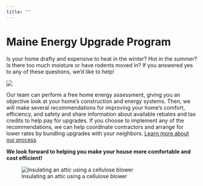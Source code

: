 ```yaml
---
title: ""
---
```


# Maine Energy Upgrade Program{.r-stack}

Is your home drafty and expensive to heat in the winter? Hot in the summer? Is there too much moisture or have rodents moved in? If you answered yes to any of these questions, we’d like to help!

::: {column-body}
![](images/team.jpg)
:::

Our team can perform a free home energy assessment, giving you an objective look at your home’s construction and energy systems. Then, we will make several recommendations for improving your home’s comfort, efficiency, and safety and share information about available rebates and tax credits to help pay for upgrades. If you choose to implement any of the recommendations, we can help coordinate contractors and arrange for lower rates by bundling upgrades with your neighbors. [Learn more about our process](process.qmd)

::: {layout-ncol=2}
**We look forward to helping you make your house more comfortable and cost efficient!**

![Insulating an attic using a cellulose blower](images/cellulose-blower-s.jpg){fig-align="right" text-align="right" fig-alt="Person insulating atiic with cellulose blower"}
:::


<!-- Google tag (gtag.js) -->
<script async src="https://www.googletagmanager.com/gtag/js?id=G-5J567MJVD0"></script>
<script>
  window.dataLayer = window.dataLayer || [];
  function gtag(){dataLayer.push(arguments);}
  gtag('js', new Date());

  gtag('config', 'G-5J567MJVD0');
</script>
